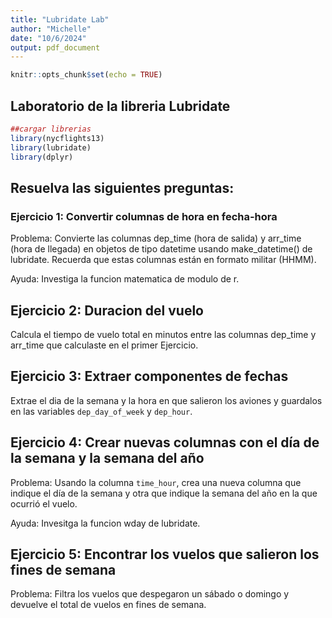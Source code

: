 ```yaml
---
title: "Lubridate Lab"
author: "Michelle"
date: "10/6/2024"
output: pdf_document
---
```


```r
knitr::opts_chunk$set(echo = TRUE)
```

## Laboratorio de la libreria Lubridate

```r
##cargar librerias
library(nycflights13)
library(lubridate)
library(dplyr)

```

## Resuelva las siguientes preguntas: 

### Ejercicio 1: Convertir columnas de hora en fecha-hora

Problema: Convierte las columnas dep_time (hora de salida) y arr_time (hora de llegada) en objetos de tipo datetime usando make_datetime() de lubridate. Recuerda que estas columnas están en formato militar (HHMM).

Ayuda: Investiga la funcion matematica de modulo de r.



## Ejercicio 2: Duracion del vuelo

Calcula el tiempo de vuelo total en minutos entre las columnas dep_time y arr_time que calculaste en el primer Ejercicio.


## Ejercicio 3: Extraer componentes de fechas

Extrae el dia de la semana y la hora en que salieron los aviones y guardalos en las variables `dep_day_of_week` y `dep_hour`.



## Ejercicio 4: Crear nuevas columnas con el día de la semana y la semana del año

Problema: Usando la columna `time_hour`, crea una nueva columna que indique el día de la semana y otra que indique la semana del año en la que ocurrió el vuelo.

Ayuda: Invesitga la funcion wday de lubridate.

## Ejercicio 5: Encontrar los vuelos que salieron los fines de semana

Problema: Filtra los vuelos que despegaron un sábado o domingo y devuelve el total de vuelos en fines de semana.



